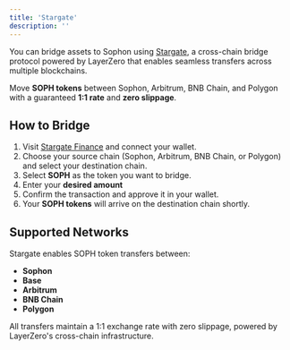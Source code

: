 ```yaml
---
title: 'Stargate'
description: ''
---
```


You can bridge assets to Sophon using [Stargate](https://stargate.finance/bridge), a cross-chain bridge protocol powered by LayerZero that enables seamless transfers across multiple blockchains.

<Tip>Move **SOPH tokens** between Sophon, Arbitrum, BNB Chain, and Polygon with a guaranteed **1:1 rate** and **zero slippage**.</Tip>

## How to Bridge

1. Visit [Stargate Finance](https://stargate.finance/bridge) and connect your wallet.
2. Choose your source chain (Sophon, Arbitrum, BNB Chain, or Polygon) and select your destination chain.
3. Select **SOPH** as the token you want to bridge.
4. Enter your **desired amount**
5. Confirm the transaction and approve it in your wallet.
7. Your **SOPH tokens** will arrive on the destination chain shortly.

## Supported Networks

Stargate enables SOPH token transfers between:
- **Sophon**
- **Base**
- **Arbitrum** 
- **BNB Chain**
- **Polygon**

All transfers maintain a 1:1 exchange rate with zero slippage, powered by LayerZero's cross-chain infrastructure.
